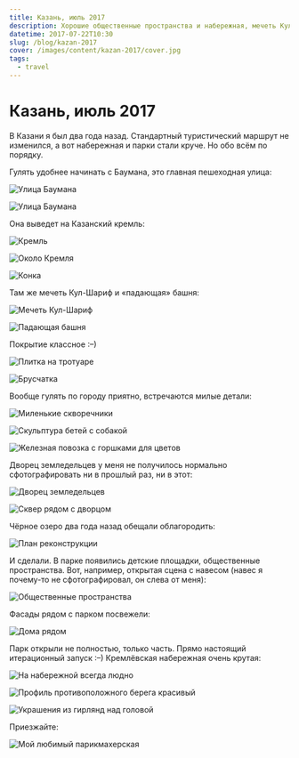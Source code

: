 ```yaml
---
title: Казань, июль 2017
description: Хорошие общественные пространства и набережная, мечеть Кул-Шариф и «падающая» башня, Казанский кремль и милые детали, Дворец земледельцев и Чёрное озеро, обещания и итеративная разработка.
datetime: 2017-07-22T10:30
slug: /blog/kazan-2017
cover: /images/content/kazan-2017/cover.jpg
tags:
  - travel
---
```


# Казань, июль 2017

В Казани я был два года назад. Стандартный туристический маршрут не изменился, а вот набережная и парки стали круче. Но обо всём по порядку.

Гулять удобнее начинать с Баумана, это главная пешеходная улица:

![Улица Баумана](/images/content/kazan-2017/1.jpg)

![Улица Баумана](/images/content/kazan-2017/2.jpg)

Она выведет на Казанский кремль:

![Кремль](/images/content/kazan-2017/4.jpg)

![Около Кремля](/images/content/kazan-2017/3.jpg)

![Конка](/images/content/kazan-2017/5.jpg)

Там же мечеть Кул-Шариф и «падающая» башня:

![Мечеть Кул-Шариф](/images/content/kazan-2017/6.jpg)

![Падающая башня](/images/content/kazan-2017/7.jpg)

Покрытие классное <nobr>:–)</nobr>

![Плитка на тротуаре](/images/content/kazan-2017/8.jpg)

![Брусчатка](/images/content/kazan-2017/9.jpg)

Вообще гулять по городу приятно, встречаются милые детали:

![Миленькие скворечники](/images/content/kazan-2017/11.jpg)

![Скульптура бетей с собакой](/images/content/kazan-2017/12.jpg)

![Железная повозка с горшками для цветов](/images/content/kazan-2017/cover.jpg)

Дворец земледельцев у меня не получилось нормально сфотографировать ни в прошлый раз, ни в этот:

![Дворец земледельцев](/images/content/kazan-2017/14.jpg)

![Сквер рядом с дворцом](/images/content/kazan-2017/15.jpg)

Чёрное озеро два года назад обещали облагородить:

![План реконструкции](/images/content/kazan-2017/16.jpg)

И сделали. В парке появились детские площадки, общественные пространства. Вот, например, открытая сцена с навесом (навес я почему-то не сфотографировал, он слева от меня):

![Общественные пространства](/images/content/kazan-2017/17.jpg)

Фасады рядом с парком посвежели:

![Дома рядом](/images/content/kazan-2017/18.jpg)

Парк открыли не полностью, только часть. Прямо настоящий итерационный запуск <nobr>:–)</nobr>
Кремлёвская набережная очень крутая:

![На набережной всегда людно](/images/content/kazan-2017/19.jpg)

![Профиль противоположного берега красивый](/images/content/kazan-2017/20.jpg)

![Украшения из гирлянд над головой](/images/content/kazan-2017/21.jpg)

Приезжайте:

![Мой любимый парикмахерская](/images/content/kazan-2017/23.jpg)

